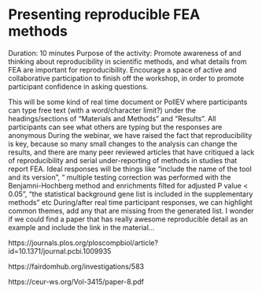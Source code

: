 # Presenting reproducible FEA methods




Duration: 10 minutes 
Purpose of the activity: Promote awareness of and thinking about reproducibility in scientific methods, and what details from FEA are important for reproducibility. Encourage a space of active and collaborative participation to finish off the workshop, in order to promote participant confidence in asking questions. 


This will be some kind of real time document or PollEV where participants can type free text (with a word/character limit?) under the headings/sections of “Materials and Methods” and “Results”. All participants can see what others are typing but the responses are anonymous
During the webinar, we have raised the fact that reproducibility is key, because so many small changes to the analysis can change the results, and there are many peer reviewed articles that have critiqued a lack of reproducibility and serial under-reporting of methods in studies that report FEA. 
Ideal responses will be things like “include the name of the tool and its version”, “ multiple testing correction was performed with the Benjamni-Hochberg method and enrichments filted for adjusted P value < 0.05”, “the statistical background gene list is included in the supplementary methods” etc 
During/after real time participant responses, we can highlight common themes, add any that are missing from the generated list. 
I wonder if we could find a paper that has really awesome reproducible detail as an example and include the link in the material… 




https://journals.plos.org/ploscompbiol/article?id=10.1371/journal.pcbi.1009935


https://fairdomhub.org/investigations/583


https://ceur-ws.org/Vol-3415/paper-8.pdf



